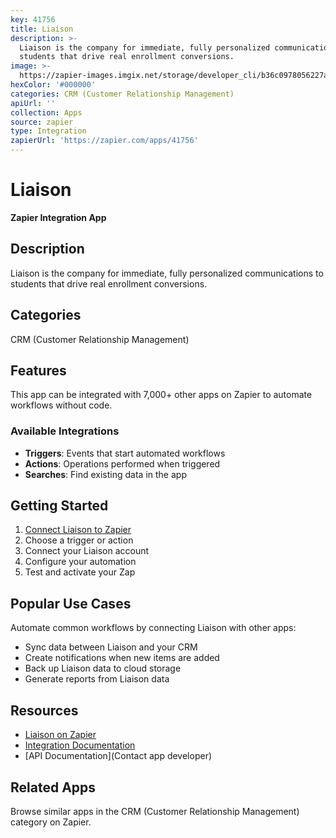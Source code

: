 ```yaml
---
key: 41756
title: Liaison
description: >-
  Liaison is the company for immediate, fully personalized communications to
  students that drive real enrollment conversions.
image: >-
  https://zapier-images.imgix.net/storage/developer_cli/b36c0978056227aa06f1fec017ba6fa8.png?auto=format%2Ccompress&ixlib=python-3.0.0&q=50
hexColor: '#000000'
categories: CRM (Customer Relationship Management)
apiUrl: ''
collection: Apps
source: zapier
type: Integration
zapierUrl: 'https://zapier.com/apps/41756'
---
```

# Liaison

**Zapier Integration App**

## Description

Liaison is the company for immediate, fully personalized communications to students that drive real enrollment conversions.

## Categories

CRM (Customer Relationship Management)

## Features

This app can be integrated with 7,000+ other apps on Zapier to automate workflows without code.

### Available Integrations

- **Triggers**: Events that start automated workflows
- **Actions**: Operations performed when triggered
- **Searches**: Find existing data in the app

## Getting Started

1. [Connect Liaison to Zapier](https://zapier.com/apps/41756)
2. Choose a trigger or action
3. Connect your Liaison account
4. Configure your automation
5. Test and activate your Zap

## Popular Use Cases

Automate common workflows by connecting Liaison with other apps:

- Sync data between Liaison and your CRM
- Create notifications when new items are added
- Back up Liaison data to cloud storage
- Generate reports from Liaison data

## Resources

- [Liaison on Zapier](https://zapier.com/apps/41756)
- [Integration Documentation](https://zapier.com/apps/41756/integrations)
- [API Documentation](Contact app developer)

## Related Apps

Browse similar apps in the CRM (Customer Relationship Management) category on Zapier.
